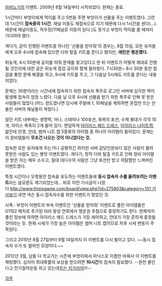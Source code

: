 [[마비노기]]의 이벤트. 2009년 8월 14일부터 시작되었다. 현재는 종료.

1시간마다 부엉이에게 먹이를 주고 5번을 주면 부엉이가 선물을 주는 이벤트였다. 그런데 1시간이  '''접속중의 1시간'''. 채널 이동도 재접속으로 치기 때문에 다시 1시간을 센다(...). 때문에 채널이동도, 하우징(11채널로 이동이 된다.)도 못가고 부엉이 먹이를 줄 때까지 기다려야 했다.

게다가, 같이 진행된 이벤트중 하나인 '선물을 받아줘'의 경우는, 8월 15일, 모든 유저들에게 오후 4시에 접속해 있으면 더위 탈출 키트를 준다고 했지만, '''에린은 평온했다.'''

뒤늦게, 4시 50분에 공지를 띄워 문제를 찾고있다고 한 뒤 이벤트가 어떻게 제대로 진행될 것인지에 대한 글은 뒤늦게 점검 공지와 함께 올라왔다. 7시30분~ 8시 30분 동안 점검을 통한 문제 해결을 하고, 9시에 키트를 주고, 그 다음날 5시에도 키트를 준다는 내용이었다.

문제는 30분이라는 시간내에 접속하기 위한 접속자 폭주로 로그인 서버에 심각한 렉이 발생해 접속이 엄청 느렸다. 다음 날 오후 4시에 선물을 받기 위한 폭주로 인해 못 받은 사람들이 많았다.(어느 정도였나면 당시에 주말에 1, 10채널을 제외하면 혼잡만 뜨는 만돌린 서버의 채널들이 꽉찼다.)

일단 키트 내부에는 생명력, 마나, 스태미나 100포션, 축복의 포션, 수제 붕대가 각각 10개, 아이스 폭죽이 2개 들어 있다. 랜덤하게 [[아이리스 헤드 드레스]], [[아이리스 나이트캡]], 얇은테 안경, 안대, 썸머 니트 캡 5종류의 아이템 중 하나의 아이템이 들어있다. 문제는 이 장비템들이 '''무조건 나오는 것이 아니었다는 것.'''

접속한 모든 유저에게 주는거니 공평하긴 하지만 서버 감당인원보다 많은 사람이 몰려 못받은 사람도 있는 병맛 이벤트였다. 게다가, 정작 더위 탈출 키트로 인해 장비 아이템을 받은 자는 매우 소수고, 절대 대다수의 사람은 그냥 포션만 받고 허탈함만 느껴버린 이벤트였다.

특정 시간이나 오랫동안 접속을 유도하는 이벤트들에 '''동시 접속자 수를 올려보려는 이벤트'''라는 음모론도 제기되었는데... 바로 이런 기사글이 나왔다.[[http://www.thisisgame.com/board/view.php?id=275803&category=101  기사보기]] 과연 넥슨 동시 접속자수를 위한 이벤트가 맞았던 것.

사족 : 부엉이 이벤트의 부속 이벤트인 '선물을 받아줘' 이벤트로 풀린 아이템들은 G11S2 패치로 추가된 타라 왕성 연회에서 행운권 추첨으로 증정하기도 한다. 현재까지 풀린 정보에 의하면 아이리스 헤드 드레스가 가장 레어하고, 안대가 가장 흔하게 증정될 것이라는 듯. 현재 시세가 가장 높은 아이템은 썸머 니트 캡이므로 차후 시세 변동이 주목된다.

그리고 2010년 8월 27일부터 9월 14일까지 이 이벤트를 다시 벌이고 있다. ~~동시 접속자 수가 또 떨어진 모양이다.~~

2012년 3월, 남들 다 학교가는 시즌에 부엉이에서 피닉스로 이름만 바꿔서 이 이벤트를 재탕했다. 심지어 최대확률의 보상을 받으려면 '''10시간'''의 접속이 필요했다. --원전 줄인다고 전기절약운동 하고 있는데[[무슨 지거리야]]!!!--

[[각주]]
